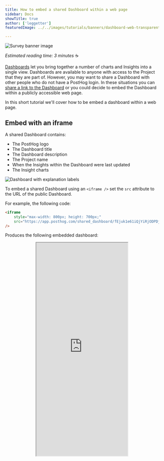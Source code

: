 ```yaml
---
title: How to embed a shared Dashboard within a web page
sidebar: Docs
showTitle: true
author: ['leggetter']
featuredImage: ../../images/tutorials/banners/dashboard-web-transparent.png

---
```

![Survey banner image](../../images/tutorials/banners/dashboard-web-transparent.png)


_Estimated reading time: 3 minutes_ ☕

[Dashboards](/docs/user-guides/dashboards) let you bring together a number of charts and Insights into a single view. Dashboards are available to anyone with access to the Project that they are part of. However, you may want to share a Dashboard with other people who do not have a PostHog login. In these situations you can [share a link to the Dashboard](/docs/user-guides/dashboards#send-or-share-a-dashboard) or you could decide to embed the Dashboard within a publicly accessible web page.

In this short tutorial we'll cover how to be embed a dashboard within a web page.

## Embed with an iframe

A shared Dashboard contains:

-   The PostHog logo
-   The Dashboard title
-   The Dashboard description
-   The Project name
-   When the Insights within the Dashboard were last updated
-   The Insight charts

![Dashboard with explanation labels](../../images/user-guides/dashboards/shared-dashboard-overview.png)

To embed a shared Dashboard using an `<iframe />` set the `src` attribute to the URL of the public Dashboard.

For example, the following code:

```html
<iframe
    style="max-width: 800px; height: 700px;"
    src="https://app.posthog.com/shared_dashboard/fEjuk1e61iQjYiRjODPDjpbsyhIfpg"
/>
```

Produces the following embedded dashboard:

<center>
    <iframe
        style="max-width: 800px; height: 700px;"
        src="https://app.posthog.com/shared_dashboard/fEjuk1e61iQjYiRjODPDjpbsyhIfpg"
    />
</center>
